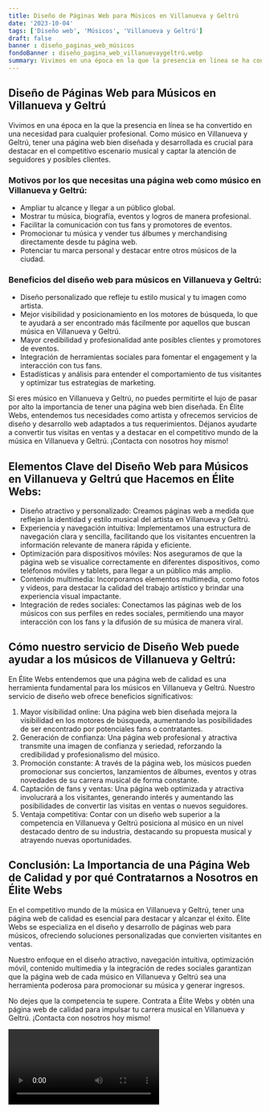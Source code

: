 ```yaml
---
title: Diseño de Páginas Web para Músicos en Villanueva y Geltrú
date: '2023-10-04'
tags: ['Diseño web', 'Músicos', 'Villanueva y Geltrú']
draft: false
banner : diseño_paginas_web_músicos
fondoBanner : diseño_pagina_web_villanuevaygeltrú.webp
summary: Vivimos en una época en la que la presencia en línea se ha convertido en una necesidad para cualquier profesional. Como músico en Villanueva y Geltrú, tener una página web bien diseñada y desarrollada es crucial para destacar en el competitivo escenario musical y captar la atención de seguidores y posibles clientes. 
---
```


## Diseño de Páginas Web para Músicos en Villanueva y Geltrú

Vivimos en una época en la que la presencia en línea se ha convertido en una necesidad para cualquier profesional. Como músico en Villanueva y Geltrú, tener una página web bien diseñada y desarrollada es crucial para destacar en el competitivo escenario musical y captar la atención de seguidores y posibles clientes. 

### Motivos por los que necesitas una página web como músico en Villanueva y Geltrú:
- Ampliar tu alcance y llegar a un público global.
- Mostrar tu música, biografía, eventos y logros de manera profesional.
- Facilitar la comunicación con tus fans y promotores de eventos.
- Promocionar tu música y vender tus álbumes y merchandising directamente desde tu página web.
- Potenciar tu marca personal y destacar entre otros músicos de la ciudad.

### Beneficios del diseño web para músicos en Villanueva y Geltrú:
- Diseño personalizado que refleje tu estilo musical y tu imagen como artista.
- Mejor visibilidad y posicionamiento en los motores de búsqueda, lo que te ayudará a ser encontrado más fácilmente por aquellos que buscan música en Villanueva y Geltrú.
- Mayor credibilidad y profesionalidad ante posibles clientes y promotores de eventos.
- Integración de herramientas sociales para fomentar el engagement y la interacción con tus fans.
- Estadísticas y análisis para entender el comportamiento de tus visitantes y optimizar tus estrategias de marketing.

Si eres músico en Villanueva y Geltrú, no puedes permitirte el lujo de pasar por alto la importancia de tener una página web bien diseñada. En Élite Webs, entendemos tus necesidades como artista y ofrecemos servicios de diseño y desarrollo web adaptados a tus requerimientos. Déjanos ayudarte a convertir tus visitas en ventas y a destacar en el competitivo mundo de la música en Villanueva y Geltrú. ¡Contacta con nosotros hoy mismo!

<GifSeo />

<Cta />

## Elementos Clave del Diseño Web para Músicos en Villanueva y Geltrú que Hacemos en Élite Webs:

- Diseño atractivo y personalizado: Creamos páginas web a medida que reflejan la identidad y estilo musical del artista en Villanueva y Geltrú.
- Experiencia y navegación intuitiva: Implementamos una estructura de navegación clara y sencilla, facilitando que los visitantes encuentren la información relevante de manera rápida y eficiente.
- Optimización para dispositivos móviles: Nos aseguramos de que la página web se visualice correctamente en diferentes dispositivos, como teléfonos móviles y tablets, para llegar a un público más amplio.
- Contenido multimedia: Incorporamos elementos multimedia, como fotos y videos, para destacar la calidad del trabajo artístico y brindar una experiencia visual impactante.
- Integración de redes sociales: Conectamos las páginas web de los músicos con sus perfiles en redes sociales, permitiendo una mayor interacción con los fans y la difusión de su música de manera viral.

## Cómo nuestro servicio de Diseño Web puede ayudar a los músicos de Villanueva y Geltrú:

En Élite Webs entendemos que una página web de calidad es una herramienta fundamental para los músicos en Villanueva y Geltrú. Nuestro servicio de diseño web ofrece beneficios significativos:

1. Mayor visibilidad online: Una página web bien diseñada mejora la visibilidad en los motores de búsqueda, aumentando las posibilidades de ser encontrado por potenciales fans o contratantes.
2. Generación de confianza: Una página web profesional y atractiva transmite una imagen de confianza y seriedad, reforzando la credibilidad y profesionalismo del músico.
3. Promoción constante: A través de la página web, los músicos pueden promocionar sus conciertos, lanzamientos de álbumes, eventos y otras novedades de su carrera musical de forma constante.
4. Captación de fans y ventas: Una página web optimizada y atractiva involucrará a los visitantes, generando interés y aumentando las posibilidades de convertir las visitas en ventas o nuevos seguidores.
5. Ventaja competitiva: Contar con un diseño web superior a la competencia en Villanueva y Geltrú posiciona al músico en un nivel destacado dentro de su industria, destacando su propuesta musical y atrayendo nuevas oportunidades.

## Conclusión: La Importancia de una Página Web de Calidad y por qué Contratarnos a Nosotros en Élite Webs

En el competitivo mundo de la música en Villanueva y Geltrú, tener una página web de calidad es esencial para destacar y alcanzar el éxito. Élite Webs se especializa en el diseño y desarrollo de páginas web para músicos, ofreciendo soluciones personalizadas que convierten visitantes en ventas.

Nuestro enfoque en el diseño atractivo, navegación intuitiva, optimización móvil, contenido multimedia y la integración de redes sociales garantizan que la página web de cada músico en Villanueva y Geltrú sea una herramienta poderosa para promocionar su música y generar ingresos.

No dejes que la competencia te supere. Contrata a Élite Webs y obtén una página web de calidad para impulsar tu carrera musical en Villanueva y Geltrú. ¡Contacta con nosotros hoy mismo!

<Video />

<CtaBot job='Músicos' city='Villanueva y Geltrú'/>

<Gmaps query='Villanueva y Geltrú+españa+maps' />